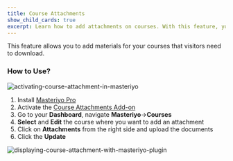 ```yaml
---
title: Course Attachments
show_child_cards: true
excerpt: Learn how to add attachments on courses. With this feature, you to add materials for your courses that visitors need to download.
---
```


This feature allows you to add materials for your courses that visitors need to download.

### How to Use?

![activating-course-attachment-in-masteriyo](https://user-images.githubusercontent.com/24367265/195078870-70b64d1b-8172-4ff7-90d5-b7c4a6d3bd0d.png)

1. Install [Masteriyo Pro](https://docs.masteriyo.com/getting-started/installation#installing-masteriyo-lms-pro-version)
2. Activate the [Course Attachments Add-on](https://docs.masteriyo.com/premium-addons/install-masteriyo-premium-addons)
3. Go to your **Dashboard**, navigate **Masteriyo**->**Courses**
4. **Select** and **Edit** the course where you want to add an attachment
5. Click on **Attachments** from the right side and upload the documents
6. Click the **Update**

![displaying-course-attachment-with-masteriyo-plugin](https://user-images.githubusercontent.com/24367265/195078918-1497a23f-66b6-4eba-83a0-ac26994095dd.png)
